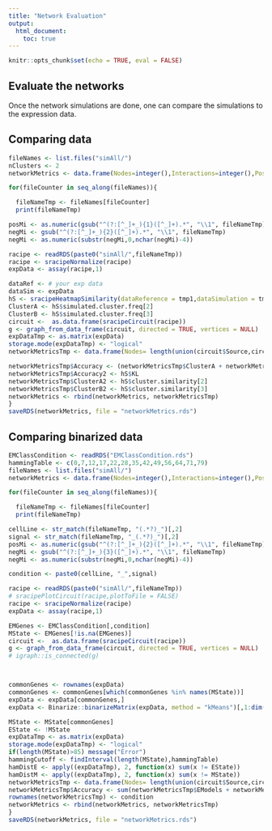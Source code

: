 ```yaml
---
title: "Network Evaluation"
output: 
  html_document:
    toc: true
---
```


```r
knitr::opts_chunk$set(echo = TRUE, eval = FALSE)
```

## Evaluate the networks
Once the network simulations are done, one can compare the simulations to the
expression data.

## Comparing data

```r
fileNames <- list.files("simAll/")
nClusters <- 2
networkMetrics <- data.frame(Nodes=integer(),Interactions=integer(),PosInt = integer(),ClusterA = integer(), ClusterB = integer(),Connected = logical(), ModelCount = integer(), transitivity = numeric(), MeanDistance = numeric(), Accuracy = numeric(), Filename = character(), MiPos = numeric(), MiNeg = numeric())

for(fileCounter in seq_along(fileNames)){

  fileNameTmp <- fileNames[fileCounter]
  print(fileNameTmp)

posMi <- as.numeric(gsub("^(?:[^_]+_){1}([^_]+).*", "\\1", fileNameTmp))
negMi <- gsub("^(?:[^_]+_){2}([^_]+).*", "\\1", fileNameTmp)
negMi <- as.numeric(substr(negMi,0,nchar(negMi)-4))

racipe <- readRDS(paste0("simAll/",fileNameTmp))
racipe <- sracipeNormalize(racipe)
expData <- assay(racipe,1)

dataRef <- # your exp data
dataSim <- expData
hS <- sracipeHeatmapSimilarity(dataReference = tmp1,dataSimulation = tmp2,nClusters = nClusters)
ClusterA <- hS$simulated.cluster.freq[2]
ClusterB <- hS$simulated.cluster.freq[3]
circuit <-  as.data.frame(sracipeCircuit(racipe))
g <- graph_from_data_frame(circuit, directed = TRUE, vertices = NULL)
expDataTmp <- as.matrix(expData)
storage.mode(expDataTmp) <- "logical"
networkMetricsTmp <- data.frame(Nodes= length(union(circuit$Source,circuit$Target)),Interactions=length(circuit$Source),PosInt = length(which(circuit$Type ==1)),ClusterA = ClusterA, ClusterB = ClusterB,Connected = igraph::is_connected(g), ModelCount = sracipeConfig(racipe)$simParams["numModels"], Transitivity = igraph::transitivity(g),MeanDistance = igraph::mean_distance(g, directed = TRUE, unconnected = FALSE), Filename=fileNameTmp, MiPos = posMi, MiNeg = negMi)

networkMetricsTmp$Accuracy <- (networkMetricsTmp$ClusterA + networkMetricsTmp$ClusterB)
networkMetricsTmp$Accuracy2 <- hS$KL
networkMetricsTmp$ClusterA2 <- hS$cluster.similarity[2]
networkMetricsTmp$ClusterB2 <- hS$cluster.similarity[3]
networkMetrics <- rbind(networkMetrics, networkMetricsTmp)
}
saveRDS(networkMetrics, file = "networkMetrics.rds")


```

## Comparing binarized data

```r

EMClassCondition <- readRDS("EMClassCondition.rds")
hammingTable <- c(0,7,12,17,22,28,35,42,49,56,64,71,79)
fileNames <- list.files("simAll/")
networkMetrics <- data.frame(Nodes=integer(),Interactions=integer(),PosInt = integer(),EModels = integer(), MModels = integer(),Connected = logical(),MGenes = integer(), Egenes = integer(), ModelCount = integer(), CellLine = character(), Signal = character(), Dataset = character(), transitivity = numeric(), MeanDistance = numeric(), Accuracy = numeric(), Filename = character(), MiPos = numeric(), MiNeg = numeric())

for(fileCounter in seq_along(fileNames)){

  fileNameTmp <- fileNames[fileCounter]
  print(fileNameTmp)

cellLine <- str_match(fileNameTmp, "(.*?)_")[,2]
signal <- str_match(fileNameTmp, "_(.*?)_")[,2]
posMi <- as.numeric(gsub("^(?:[^_]+_){2}([^_]+).*", "\\1", fileNameTmp))
negMi <- gsub("^(?:[^_]+_){3}([^_]+).*", "\\1", fileNameTmp)
negMi <- as.numeric(substr(negMi,0,nchar(negMi)-4))

condition <- paste0(cellLine, "_",signal)

racipe <- readRDS(paste0("simAll/",fileNameTmp))
# sracipePlotCircuit(racipe,plotToFile = FALSE)
racipe <- sracipeNormalize(racipe)
expData <- assay(racipe,1)

EMGenes <- EMClassCondition[,condition]
MState <- EMGenes[!is.na(EMGenes)]
circuit <-  as.data.frame(sracipeCircuit(racipe))
g <- graph_from_data_frame(circuit, directed = TRUE, vertices = NULL)
# igraph::is_connected(g)



commonGenes <- rownames(expData)
commonGenes <- commonGenes[which(commonGenes %in% names(MState))]
expData <- expData[commonGenes,]
expData <- Binarize::binarizeMatrix(expData, method = "kMeans")[,1:dim(expData)[2]]

MState <- MState[commonGenes]
EState <- !MState
expDataTmp <- as.matrix(expData)
storage.mode(expDataTmp) <- "logical"
if(length(MState)>85) message("Error")
hammingCutoff <- findInterval(length(MState),hammingTable)
hamDistE <- apply((expDataTmp), 2, function(x) sum(x != EState))
hamDistM <- apply((expDataTmp), 2, function(x) sum(x != MState))
networkMetricsTmp <- data.frame(Nodes= length(union(circuit$Source,circuit$Target)),Interactions=length(circuit$Source),PosInt = length(which(circuit$Type ==1)),EModels = length(which(hamDistE < hammingCutoff)), MModels = length(which(hamDistM < hammingCutoff)),Connected = igraph::is_connected(g),MGenes = sum(MState), Egenes = sum(EState), ModelCount = sracipeConfig(racipe)$simParams["numModels"], CellLine = cellLine, Signal = signal, Dataset = condition, Transitivity = igraph::transitivity(g),MeanDistance = igraph::mean_distance(g, directed = TRUE, unconnected = FALSE), Filename=fileNameTmp, MiPos = posMi, MiNeg = negMi)
networkMetricsTmp$Accuracy <- sum(networkMetricsTmp$EModels + networkMetricsTmp$MModels)/networkMetricsTmp$ModelCount
rownames(networkMetricsTmp) <- condition
networkMetrics <- rbind(networkMetrics, networkMetricsTmp)
}
saveRDS(networkMetrics, file = "networkMetrics.rds")

```


